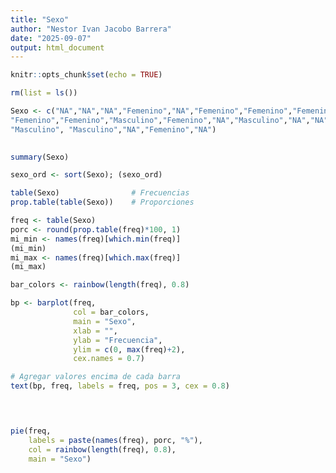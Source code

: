 ---
title: "Sexo"
author: "Nestor Ivan Jacobo Barrera"
date: "2025-09-07"
output: html_document
---

```{r setup, include=FALSE}
knitr::opts_chunk$set(echo = TRUE)
```

```{r, echo=FALSE}
rm(list = ls())

```

```{r}
Sexo <- c("NA","NA","NA","Femenino","NA","Femenino","Femenino","Femenino","NA","Masculino",
"Femenino","Femenino","Masculino","Femenino","NA","Masculino","NA","NA","Masculino","Masculino",
"Masculino", "Masculino","NA","Femenino","NA")
               
```

```{r}
summary(Sexo)

```

```{r}
sexo_ord <- sort(Sexo); (sexo_ord)
```

```{r}
table(Sexo)                # Frecuencias
prop.table(table(Sexo))    # Proporciones
```

```{r}
freq <- table(Sexo)
porc <- round(prop.table(freq)*100, 1)
mi_min <- names(freq)[which.min(freq)] 
(mi_min)
mi_max <- names(freq)[which.max(freq)] 
(mi_max)
```

```{r}
bar_colors <- rainbow(length(freq), 0.8)

bp <- barplot(freq,
              col = bar_colors,
              main = "Sexo",
              xlab = "",
              ylab = "Frecuencia",
              ylim = c(0, max(freq)+2),
              cex.names = 0.7)

# Agregar valores encima de cada barra
text(bp, freq, labels = freq, pos = 3, cex = 0.8)


      
```

```{r}
pie(freq,
    labels = paste(names(freq), porc, "%"),
    col = rainbow(length(freq), 0.8),
    main = "Sexo")
```
